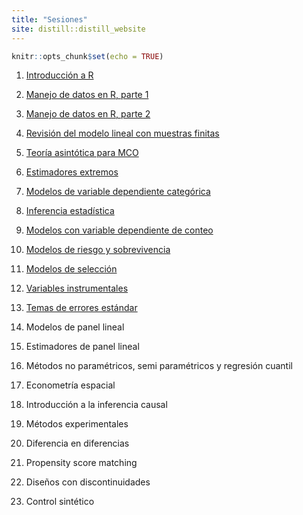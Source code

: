 ```yaml
---
title: "Sesiones"
site: distill::distill_website
---
```


```r
knitr::opts_chunk$set(echo = TRUE)
```

1. [Introducción a R](./slides/intro_r.html)

2. [Manejo de datos en R, parte 1](./slides/manejo_datos_r_1.html)

3. [Manejo de datos en R, parte 2](./slides/manejo_datos_r_2.html)

4. [Revisión del modelo lineal con muestras finitas](./slides/recordatorio_mco.html)

5. [Teoría asintótica para MCO](./slides/teoria_asintotica.html)

6. [Estimadores extremos](./slides/estimadores_extremos_mv.html)

7. [Modelos de variable dependiente categórica](./slides/dependiente_categorica.html)

8. [Inferencia estadística](./slides/inferencia_estadistica.html)

9. [Modelos con variable dependiente de conteo](./slides/conteo.html)

10. [Modelos de riesgo y sobrevivencia](./slides/duracion.html)

11. [Modelos de selección](./slides/muestra_seleccionada.html)

12. [Variables instrumentales](./slides/variables_instrumentales.html)

14. [Temas de errores estándar](./slides/errores_estandar.html)

15. Modelos de panel lineal

16. Estimadores de panel lineal

18. Métodos no paramétricos, semi paramétricos y regresión cuantil

19. Econometría espacial

20. Introducción a la inferencia causal

21. Métodos experimentales

22. Diferencia en diferencias

23. Propensity score matching

24. Diseños con discontinuidades

25. Control sintético